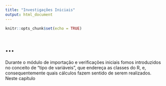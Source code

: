 ```yaml
---
title: "Investigações Iniciais"
output: html_document
---
```


```r
knitr::opts_chunk$set(echo = TRUE)
```

# ...


Durante o módulo de importação e verificações iniciais fomos introduzidos no conceito de "tipo de variáveis", que endereça as classes do R, e, consequentemente quais cálculos fazem sentido de serem realizados. Neste capítulo 

